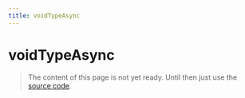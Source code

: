 ```yaml
---
title: voidTypeAsync
---
```


# voidTypeAsync

> The content of this page is not yet ready. Until then just use the [source code](https://github.com/fabian-hiller/valibot/blob/main/library/src/schemas/voidType/voidTypeAsync.ts).
